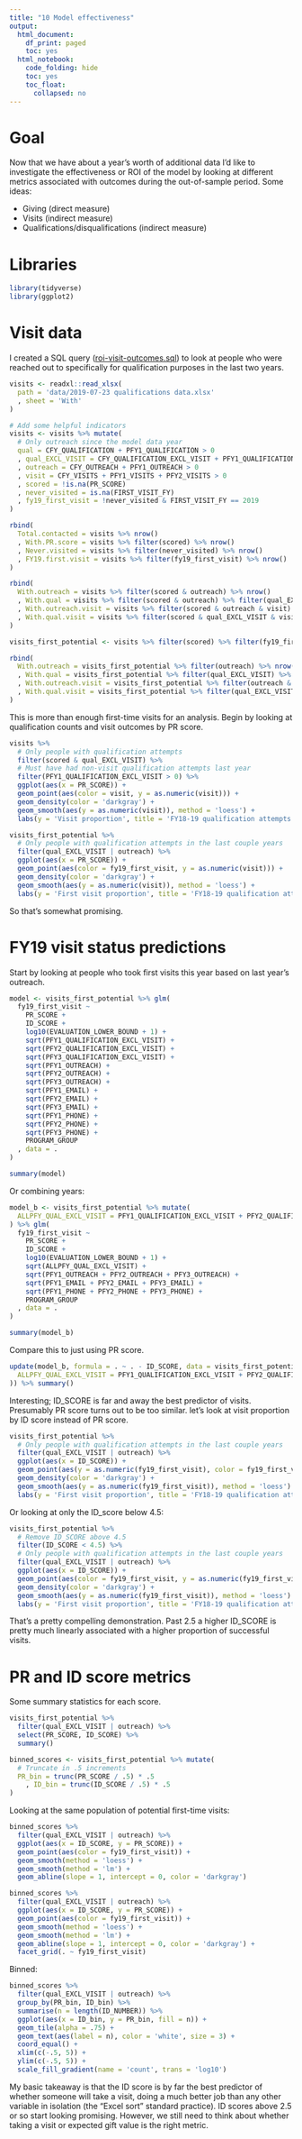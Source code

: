 ```yaml
---
title: "10 Model effectiveness"
output:
  html_document:
    df_print: paged
    toc: yes
  html_notebook:
    code_folding: hide
    toc: yes
    toc_float:
      collapsed: no
---
```


# Goal

Now that we have about a year's worth of additional data I'd like to investigate the effectiveness or ROI of the model by looking at different metrics associated with outcomes during the out-of-sample period. Some ideas:

  * Giving (direct measure)
  * Visits (indirect measure)
  * Qualifications/disqualifications (indirect measure)
  
# Libraries

```r
library(tidyverse)
library(ggplot2)
```

# Visit data

I created a SQL query ([roi-visit-outcomes.sql](https://github.com/phively/ksm-models/blob/master/pg-cultivation-score-fy18/code/roi-visit-outcomes.sql)) to look at people who were reached out to specifically for qualification purposes in the last two years.

```r
visits <- readxl::read_xlsx(
  path = 'data/2019-07-23 qualifications data.xlsx'
  , sheet = 'With'
)

# Add some helpful indicators
visits <- visits %>% mutate(
  # Only outreach since the model data year
  qual = CFY_QUALIFICATION + PFY1_QUALIFICATION > 0
  , qual_EXCL_VISIT = CFY_QUALIFICATION_EXCL_VISIT + PFY1_QUALIFICATION_EXCL_VISIT > 0
  , outreach = CFY_OUTREACH + PFY1_OUTREACH > 0
  , visit = CFY_VISITS + PFY1_VISITS + PFY2_VISITS > 0
  , scored = !is.na(PR_SCORE)
  , never_visited = is.na(FIRST_VISIT_FY)
  , fy19_first_visit = !never_visited & FIRST_VISIT_FY == 2019
)
```

```r
rbind(
  Total.contacted = visits %>% nrow()
  , With.PR.score = visits %>% filter(scored) %>% nrow()
  , Never.visited = visits %>% filter(never_visited) %>% nrow()
  , FY19.first.visit = visits %>% filter(fy19_first_visit) %>% nrow()
)
```

```r
rbind(
  With.outreach = visits %>% filter(scored & outreach) %>% nrow()
  , With.qual = visits %>% filter(scored & outreach) %>% filter(qual_EXCL_VISIT) %>% nrow()
  , With.outreach.visit = visits %>% filter(scored & outreach & visit) %>% nrow()
  , With.qual.visit = visits %>% filter(scored & qual_EXCL_VISIT & visit) %>% nrow()
)
```

```r
visits_first_potential <- visits %>% filter(scored) %>% filter(fy19_first_visit | never_visited)

rbind(
  With.outreach = visits_first_potential %>% filter(outreach) %>% nrow()
  , With.qual = visits_first_potential %>% filter(qual_EXCL_VISIT) %>% nrow()
  , With.outreach.visit = visits_first_potential %>% filter(outreach & visit) %>% nrow()
  , With.qual.visit = visits_first_potential %>% filter(qual_EXCL_VISIT & visit) %>% nrow()
)
```

This is more than enough first-time visits for an analysis. Begin by looking at qualification counts and visit outcomes by PR score.

```r
visits %>%
  # Only people with qualification attempts
  filter(scored & qual_EXCL_VISIT) %>%
  # Must have had non-visit qualification attempts last year
  filter(PFY1_QUALIFICATION_EXCL_VISIT > 0) %>%
  ggplot(aes(x = PR_SCORE)) +
  geom_point(aes(color = visit, y = as.numeric(visit))) +
  geom_density(color = 'darkgray') +
  geom_smooth(aes(y = as.numeric(visit)), method = 'loess') +
  labs(y = 'Visit proportion', title = 'FY18-19 qualification attempts leading to visits')
```


```r
visits_first_potential %>%
  # Only people with qualification attempts in the last couple years
  filter(qual_EXCL_VISIT | outreach) %>%
  ggplot(aes(x = PR_SCORE)) +
  geom_point(aes(color = fy19_first_visit, y = as.numeric(visit))) +
  geom_density(color = 'darkgray') +
  geom_smooth(aes(y = as.numeric(visit)), method = 'loess') +
  labs(y = 'First visit proportion', title = 'FY18-19 qualification attempts leading to FY19 first visit')
```

So that's somewhat promising.

# FY19 visit status predictions

Start by looking at people who took first visits this year based on last year's outreach.

```r
model <- visits_first_potential %>% glm(
  fy19_first_visit ~
    PR_SCORE +
    ID_SCORE +
    log10(EVALUATION_LOWER_BOUND + 1) +
    sqrt(PFY1_QUALIFICATION_EXCL_VISIT) +
    sqrt(PFY2_QUALIFICATION_EXCL_VISIT) +
    sqrt(PFY3_QUALIFICATION_EXCL_VISIT) +
    sqrt(PFY1_OUTREACH) + 
    sqrt(PFY2_OUTREACH) + 
    sqrt(PFY3_OUTREACH) +
    sqrt(PFY1_EMAIL) +
    sqrt(PFY2_EMAIL) +
    sqrt(PFY3_EMAIL) +
    sqrt(PFY1_PHONE) + 
    sqrt(PFY2_PHONE) +
    sqrt(PFY3_PHONE) +
    PROGRAM_GROUP
  , data = .
)

summary(model)
```

Or combining years:

```r
model_b <- visits_first_potential %>% mutate(
  ALLPFY_QUAL_EXCL_VISIT = PFY1_QUALIFICATION_EXCL_VISIT + PFY2_QUALIFICATION_EXCL_VISIT + PFY3_QUALIFICATION_EXCL_VISIT
) %>% glm(
  fy19_first_visit ~
    PR_SCORE +
    ID_SCORE +
    log10(EVALUATION_LOWER_BOUND + 1) +
    sqrt(ALLPFY_QUAL_EXCL_VISIT) +
    sqrt(PFY1_OUTREACH + PFY2_OUTREACH + PFY3_OUTREACH) +
    sqrt(PFY1_EMAIL + PFY2_EMAIL + PFY3_EMAIL) +
    sqrt(PFY1_PHONE + PFY2_PHONE + PFY3_PHONE) +
    PROGRAM_GROUP
  , data = .
)

summary(model_b)
```

Compare this to just using PR score.

```r
update(model_b, formula = . ~ . - ID_SCORE, data = visits_first_potential %>% mutate(
  ALLPFY_QUAL_EXCL_VISIT = PFY1_QUALIFICATION_EXCL_VISIT + PFY2_QUALIFICATION_EXCL_VISIT + PFY3_QUALIFICATION_EXCL_VISIT
)) %>% summary()
```

Interesting; ID_SCORE is far and away the best predictor of visits. Presumably PR score turns out to be too similar. let's look at visit proportion by ID score instead of PR score.

```r
visits_first_potential %>%
  # Only people with qualification attempts in the last couple years
  filter(qual_EXCL_VISIT | outreach) %>%
  ggplot(aes(x = ID_SCORE)) +
  geom_point(aes(y = as.numeric(fy19_first_visit), color = fy19_first_visit)) +
  geom_density(color = 'darkgray') +
  geom_smooth(aes(y = as.numeric(fy19_first_visit)), method = 'loess') +
  labs(y = 'First visit proportion', title = 'FY18-19 qualification attempts leading to FY19 first visit (ID score)')
```

Or looking at only the ID_score below 4.5:

```r
visits_first_potential %>%
  # Remove ID_SCORE above 4.5
  filter(ID_SCORE < 4.5) %>%
  # Only people with qualification attempts in the last couple years
  filter(qual_EXCL_VISIT | outreach) %>%
  ggplot(aes(x = ID_SCORE)) +
  geom_point(aes(color = fy19_first_visit, y = as.numeric(fy19_first_visit))) +
  geom_density(color = 'darkgray') +
  geom_smooth(aes(y = as.numeric(fy19_first_visit)), method = 'loess') +
  labs(y = 'First visit proportion', title = 'FY18-19 qualification attempts leading to FY19 first visit (ID score)')
```

That's a pretty compelling demonstration. Past 2.5 a higher ID_SCORE is pretty much linearly associated with a higher proportion of successful visits.

# PR and ID score metrics

Some summary statistics for each score.

```r
visits_first_potential %>%
  filter(qual_EXCL_VISIT | outreach) %>%
  select(PR_SCORE, ID_SCORE) %>%
  summary()
```

```r
binned_scores <- visits_first_potential %>% mutate(
  # Truncate in .5 increments
  PR_bin = trunc(PR_SCORE / .5) * .5
    , ID_bin = trunc(ID_SCORE / .5) * .5
)
```


Looking at the same population of potential first-time visits:

```r
binned_scores %>%
  filter(qual_EXCL_VISIT | outreach) %>%
  ggplot(aes(x = ID_SCORE, y = PR_SCORE)) +
  geom_point(aes(color = fy19_first_visit)) +
  geom_smooth(method = 'loess') +
  geom_smooth(method = 'lm') +
  geom_abline(slope = 1, intercept = 0, color = 'darkgray')
```

```r
binned_scores %>%
  filter(qual_EXCL_VISIT | outreach) %>%
  ggplot(aes(x = ID_SCORE, y = PR_SCORE)) +
  geom_point(aes(color = fy19_first_visit)) +
  geom_smooth(method = 'loess') +
  geom_smooth(method = 'lm') +
  geom_abline(slope = 1, intercept = 0, color = 'darkgray') +
  facet_grid(. ~ fy19_first_visit)
```

Binned:

```r
binned_scores %>%
  filter(qual_EXCL_VISIT | outreach) %>%
  group_by(PR_bin, ID_bin) %>%
  summarise(n = length(ID_NUMBER)) %>%
  ggplot(aes(x = ID_bin, y = PR_bin, fill = n)) +
  geom_tile(alpha = .75) +
  geom_text(aes(label = n), color = 'white', size = 3) +
  coord_equal() +
  xlim(c(-.5, 5)) +
  ylim(c(-.5, 5)) +
  scale_fill_gradient(name = 'count', trans = 'log10')
```

My basic takeaway is that the ID score is by far the best predictor of whether someone will take a visit, doing a much better job than any other variable in isolation (the "Excel sort" standard practice). ID scores above 2.5 or so start looking promising. However, we still need to think about whether taking a visit or expected gift value is the right metric.
